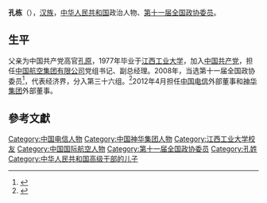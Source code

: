 '''孔栋'''（{{bd|1948年||}}），[[汉族|汉族]]，[[中华人民共和国|中华人民共和国]]政治人物、[[第十一届全国政协委员|第十一届全国政协委员]]。

==生平==
父亲为中国共产党高官[[孔原|孔原]]，1977年毕业于[[江西工业大学|江西工业大学]]，加入[[中国共产党|中国共产党]]，担任[[中国航空集团有限公司|中国航空集团有限公司]]党组书记、副总经理。2008年，当选第十一届全国政协委员<ref>{{cite news|title=第十一届全国政协委员名单|url=http://www.indaa.com.cn/zt/2009qglh/zxzs/200903/t20090303_127573.html|accessdate=2013-04-09|newspaper=新华社北京1月25日电 中国人民政治协商会议第十一届全国委员会委员名单(共2237人，2008年1月25日政协第十届全国委员会常务委员会第二十次会议通过)|date=2008年1月25日|deadurl=yes|archiveurl=https://web.archive.org/web/20130928014403/http://www.indaa.com.cn/zt/2009qglh/zxzs/200903/t20090303_127573.html|archivedate=2013年9月28日}}</ref>，代表经济界，分入第三十六组。<ref>{{cite news|title=全国政协信息-孔栋|url=http://www.cppcc.gov.cn/CMS/wylibary/showJcwyxtInfoWylibary.action?tabJcwyxt.guid=11W0011810&wytype=wjwy|accessdate=2013-04-11|newspaper=全国政协委员会|archive-date=2016-03-04|archive-url=https://web.archive.org/web/20160304131330/http://www.cppcc.gov.cn/CMS/wylibary/showJcwyxtInfoWylibary.action?tabJcwyxt.guid=11W0011810&wytype=wjwy|dead-url=no}}</ref>2012年4月担任[[中国电信|中国电信]]外部董事和[[神华集团|神华集团]]外部董事。

==參考文獻==
{{reflist}}

{{中国政治人物小作品}}
{{DEFAULTSORT:K}}
[[Category:中国电信人物|Category:中国电信人物]]
[[Category:中国神华集团人物|Category:中国神华集团人物]]
[[Category:江西工业大学校友|Category:江西工业大学校友]]
[[Category:中国国际航空人物|Category:中国国际航空人物]]
[[Category:第十一届全国政协委员|Category:第十一届全国政协委员]]
[[Category:孔姓|Category:孔姓]]
[[Category:中华人民共和国高级干部的儿子|Category:中华人民共和国高级干部的儿子]]